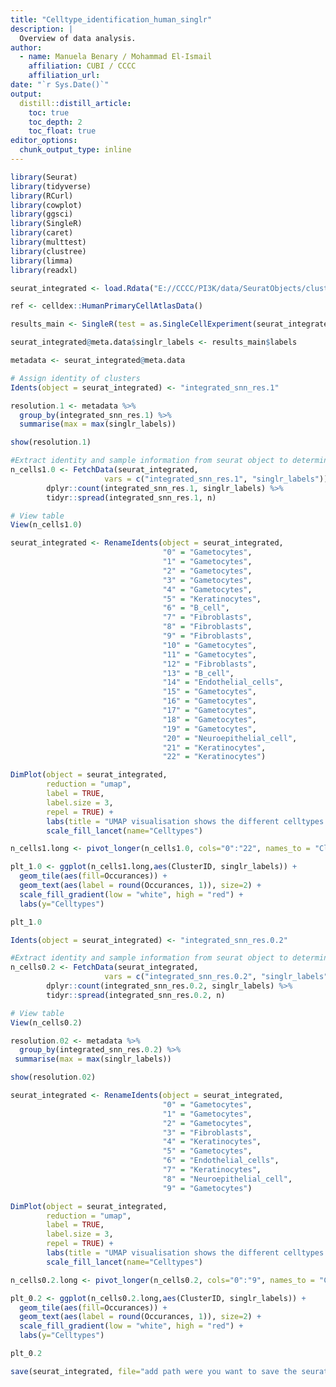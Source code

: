 ```yaml
---
title: "Celltype_identification_human_singlr"
description: |
  Overview of data analysis.
author:
  - name: Manuela Benary / Mohammad El-Ismail
    affiliation: CUBI / CCCC
    affiliation_url: 
date: "`r Sys.Date()`"
output: 
  distill::distill_article:
    toc: true
    toc_depth: 2
    toc_float: true
editor_options: 
  chunk_output_type: inline
---
```


```r
library(Seurat)
library(tidyverse)
library(RCurl)
library(cowplot)
library(ggsci)
library(SingleR)
library(caret)
library(multtest)
library(clustree)
library(limma)
library(readxl)
```

```r
seurat_integrated <- load.Rdata("E://CCCC/PI3K/data/SeuratObjects/clusteranalysis/Human/seurat_integrated_newidents.rds")
```

```r
ref <- celldex::HumanPrimaryCellAtlasData()
```

```r
results_main <- SingleR(test = as.SingleCellExperiment(seurat_integrated), ref = ref, labels = ref$label.main)
```

```r
seurat_integrated@meta.data$singlr_labels <- results_main$labels
```

```r
metadata <- seurat_integrated@meta.data
```

```r
# Assign identity of clusters
Idents(object = seurat_integrated) <- "integrated_snn_res.1"
```

```r
resolution.1 <- metadata %>%
  group_by(integrated_snn_res.1) %>%
  summarise(max = max(singlr_labels))

show(resolution.1)
```

```r
#Extract identity and sample information from seurat object to determine the number of cells per cluster per sample
n_cells1.0 <- FetchData(seurat_integrated,
                     vars = c("integrated_snn_res.1", "singlr_labels")) %>%
        dplyr::count(integrated_snn_res.1, singlr_labels) %>%
        tidyr::spread(integrated_snn_res.1, n)

# View table
View(n_cells1.0)
```

```r
seurat_integrated <- RenameIdents(object = seurat_integrated,
                                  "0" = "Gametocytes",
                                  "1" = "Gametocytes",
                                  "2" = "Gametocytes",
                                  "3" = "Gametocytes",
                                  "4" = "Gametocytes",
                                  "5" = "Keratinocytes",
                                  "6" = "B_cell",
                                  "7" = "Fibroblasts",
                                  "8" = "Fibroblasts",
                                  "9" = "Fibroblasts",
                                  "10" = "Gametocytes",
                                  "11" = "Gametocytes",
                                  "12" = "Fibroblasts",
                                  "13" = "B_cell",
                                  "14" = "Endothelial_cells",
                                  "15" = "Gametocytes",
                                  "16" = "Gametocytes",
                                  "17" = "Gametocytes",
                                  "18" = "Gametocytes",
                                  "19" = "Gametocytes",
                                  "20" = "Neuroepithelial_cell",
                                  "21" = "Keratinocytes",
                                  "22" = "Keratinocytes")

DimPlot(object = seurat_integrated, 
        reduction = "umap", 
        label = TRUE,
        label.size = 3,
        repel = TRUE) +
        labs(title = "UMAP visualisation shows the different celltypes \n for the resolution 1.0") +
        scale_fill_lancet(name="Celltypes")
```

```r
n_cells1.long <- pivot_longer(n_cells1.0, cols="0":"22", names_to = "ClusterID", values_to = "Occurances", values_drop_na = TRUE)
```

```r
plt_1.0 <- ggplot(n_cells1.long,aes(ClusterID, singlr_labels)) +
  geom_tile(aes(fill=Occurances)) +  
  geom_text(aes(label = round(Occurances, 1)), size=2) +
  scale_fill_gradient(low = "white", high = "red") +
  labs(y="Celltypes")

plt_1.0
```

```r
Idents(object = seurat_integrated) <- "integrated_snn_res.0.2"
```

```r
#Extract identity and sample information from seurat object to determine the number of cells per cluster per sample
n_cells0.2 <- FetchData(seurat_integrated,
                     vars = c("integrated_snn_res.0.2", "singlr_labels")) %>%
        dplyr::count(integrated_snn_res.0.2, singlr_labels) %>%
        tidyr::spread(integrated_snn_res.0.2, n)

# View table
View(n_cells0.2)
```

```r
resolution.02 <- metadata %>%
  group_by(integrated_snn_res.0.2) %>%
 summarise(max = max(singlr_labels))

show(resolution.02)
```
```r
seurat_integrated <- RenameIdents(object = seurat_integrated,
                                  "0" = "Gametocytes",
                                  "1" = "Gametocytes",
                                  "2" = "Gametocytes",
                                  "3" = "Fibroblasts",
                                  "4" = "Keratinocytes",
                                  "5" = "Gametocytes",
                                  "6" = "Endothelial_cells",
                                  "7" = "Keratinocytes",
                                  "8" = "Neuroepithelial_cell",
                                  "9" = "Gametocytes")

DimPlot(object = seurat_integrated, 
        reduction = "umap", 
        label = TRUE,
        label.size = 3,
        repel = TRUE) +
        labs(title = "UMAP visualisation shows the different celltypes \n for the resolution 0.2") +
        scale_fill_lancet(name="Celltypes")
```

```r
n_cells0.2.long <- pivot_longer(n_cells0.2, cols="0":"9", names_to = "ClusterID", values_to = "Occurances", values_drop_na = TRUE)
```

```r
plt_0.2 <- ggplot(n_cells0.2.long,aes(ClusterID, singlr_labels)) +
  geom_tile(aes(fill=Occurances)) +  
  geom_text(aes(label = round(Occurances, 1)), size=2) +
  scale_fill_gradient(low = "white", high = "red") +
  labs(y="Celltypes")

plt_0.2
```

```r
save(seurat_integrated, file="add path were you want to save the seurat object with the renamed idents")
```
